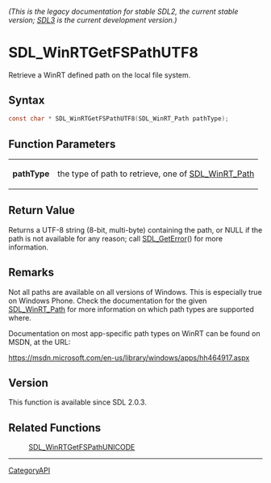 ====== (This is the legacy documentation for stable SDL2, the current stable version; [https://wiki.libsdl.org/SDL3/ SDL3] is the current development version.) ======
= SDL_WinRTGetFSPathUTF8 =

Retrieve a WinRT defined path on the local file system.

== Syntax ==

<syntaxhighlight lang='c'>
const char * SDL_WinRTGetFSPathUTF8(SDL_WinRT_Path pathType);
</syntaxhighlight>

== Function Parameters ==

{|
|'''pathType'''
|the type of path to retrieve, one of [[SDL_WinRT_Path]]
|}

== Return Value ==

Returns a UTF-8 string (8-bit, multi-byte) containing the path, or NULL if
the path is not available for any reason; call [[SDL_GetError]]() for more
information.

== Remarks ==

Not all paths are available on all versions of Windows. This is especially
true on Windows Phone. Check the documentation for the given
[[SDL_WinRT_Path]] for more information on which path types are supported
where.

Documentation on most app-specific path types on WinRT can be found on
MSDN, at the URL:

https://msdn.microsoft.com/en-us/library/windows/apps/hh464917.aspx

== Version ==

This function is available since SDL 2.0.3.

== Related Functions ==

:[[SDL_WinRTGetFSPathUNICODE]]

----
[[CategoryAPI]]


